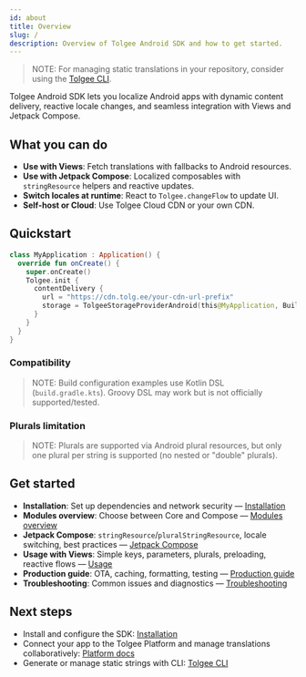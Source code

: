```yaml
---
id: about
title: Overview
slug: /
description: Overview of Tolgee Android SDK and how to get started.
---
```


> NOTE:
> For managing static translations in your repository, consider using the [Tolgee CLI](/tolgee-cli/installation).

Tolgee Android SDK lets you localize Android apps with dynamic content delivery, reactive locale changes, and seamless integration with Views and Jetpack Compose.

## What you can do

- __Use with Views__: Fetch translations with fallbacks to Android resources.
- __Use with Jetpack Compose__: Localized composables with `stringResource` helpers and reactive updates.
- __Switch locales at runtime__: React to `Tolgee.changeFlow` to update UI.
- __Self-host or Cloud__: Use Tolgee Cloud CDN or your own CDN.

## Quickstart

```kotlin
class MyApplication : Application() {
  override fun onCreate() {
    super.onCreate()
    Tolgee.init {
      contentDelivery {
        url = "https://cdn.tolg.ee/your-cdn-url-prefix"
        storage = TolgeeStorageProviderAndroid(this@MyApplication, BuildConfig.VERSION_CODE)
      }
    }
  }
}
```

### Compatibility

> NOTE:
> Build configuration examples use Kotlin DSL (`build.gradle.kts`). Groovy DSL may work but is not officially supported/tested.

### Plurals limitation

> NOTE:
> Plurals are supported via Android plural resources, but only one plural per string is supported (no nested or "double" plurals).

## Get started

- __Installation__: Set up dependencies and network security — [Installation](./installation.mdx)
- __Modules overview__: Choose between Core and Compose — [Modules overview](./modules.mdx)
- __Jetpack Compose__: `stringResource`/`pluralStringResource`, locale switching, best practices — [Jetpack Compose](./jetpack-compose.mdx)
- __Usage with Views__: Simple keys, parameters, plurals, preloading, reactive flows — [Usage](./usage.mdx)
- __Production guide__: OTA, caching, formatting, testing — [Production guide](./production.mdx)
- __Troubleshooting__: Common issues and diagnostics — [Troubleshooting](./troubleshooting.mdx)

## Next steps

- Install and configure the SDK: [Installation](./installation.mdx)
- Connect your app to the Tolgee Platform and manage translations collaboratively: [Platform docs](../platform/)
- Generate or manage static strings with CLI: [Tolgee CLI](/tolgee-cli/installation)
